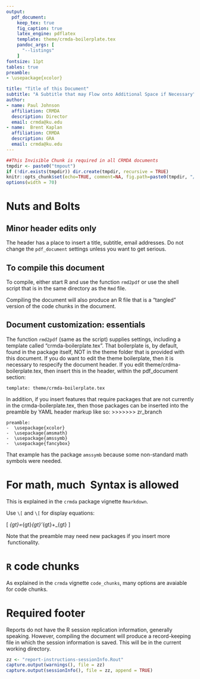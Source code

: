 ```yaml
---
output: 
  pdf_document:
    keep_tex: true
    fig_caption: true
    latex_engine: pdflatex
    template: theme/crmda-boilerplate.tex
    pandoc_args: [
      "--listings"
    ]
fontsize: 11pt
tables: true
preamble:
- \usepackage{xcolor}

title: "Title of this Document"
subtitle: "A Subtitle that may Flow onto Additional Space if Necessary"
author:
- name: Paul Johnson 
  affiliation: CRMDA
  description: Director
  email: crmda@ku.edu
- name:  Brent Kaplan 
  affiliation: CRMDA
  description: GRA
  email: crmda@ku.edu
---
```


```r
##This Invisible Chunk is required in all CRMDA documents
tmpdir <- paste0("tmpout")
if (!dir.exists(tmpdir)) dir.create(tmpdir, recursive = TRUE)
knitr::opts_chunk$set(echo=TRUE, comment=NA, fig.path=paste0(tmpdir, "/p-"))
options(width = 70)
```


# Nuts and Bolts

## Minor header edits only

The header has a place to insert a title, subtitle, email
addresses. Do not change the `pdf_document` settings unless you want
to get serious.

## To compile this document

To compile, either start R and use the function `rmd2pdf` or use the
shell script that is in the same directory as the `Rmd` file.

Compiling the document will also produce an R file that is a "tangled"
version of the code chunks in the document.

## Document customization: essentials

The function `rmd2pdf` (same as the script) supplies settings,
including a \LaTeX template called "crmda-boilerplate.tex".  That
boilerplate is, by default, found in the package itself, NOT in the
theme folder that is provided with this document.  If you do
want to edit the theme boilerplate, then it is necessary to respecify
the document header.  If you edit theme/crdma-boilerplate.tex, then
insert this in the header, within the pdf_document section:

```
template: theme/crmda-boilerplate.tex
```

In addition, if you insert \LaTeX features that require packages
that are not currently in the crmda-boilerplate.tex, then those
packages can be inserted into the preamble by YAML header markup like
so:
>>>>>>> zr_branch

```
preamble:
-  \usepackage{xcolor}
-  \usepackage{amsmath}
-  \usepackage{amssymb}
-  \usepackage{fancybox}
```

That example has the package `amssymb` because some non-standard math
symbols were needed.

# For math, much \LaTeX\ Syntax is allowed

This is explained in the `crmda` package vignette `Rmarkdown`.

Use `\[` and `\[` for display equations:

\[
\Sigma_{gt}=\Lambda_{gt}\Psi_{gt}\Lambda'_{gt}+\Theta_{gt}
\]

Note that the preamble may need new packages if you
insert more \LaTeX\ functionality.

# `R` code chunks

As explained in the `crmda` vignette `code_chunks`, many 
options are avaiable for code chunks.

# Required footer

Reports do not have the R session replication information, generally 
speaking.  However, compiling the document will produce a
record-keeping file in which the session information is saved. This
will be in the current working directory.

```r
zz <- "report-instructions-sessionInfo.Rout"
capture.output(warnings(), file = zz)
capture.output(sessionInfo(), file = zz, append = TRUE)
```
